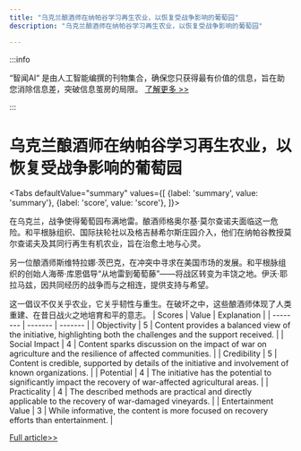 ```yaml
---
title: "乌克兰酿酒师在纳帕谷学习再生农业，以恢复受战争影响的葡萄园"
description: "乌克兰酿酒师在纳帕谷学习再生农业，以恢复受战争影响的葡萄园"

---
```



:::info

“智闻AI“ 是由人工智能编撰的刊物集合，确保您只获得最有价值的信息，旨在助您消除信息差，突破信息茧房的局限。  [了解更多 >>](/)

:::

# 乌克兰酿酒师在纳帕谷学习再生农业，以恢复受战争影响的葡萄园


<Tabs
	defaultValue="summary"
	values={[
	{label: 'summary', value: 'summary'},
	{label: 'score', value: 'score'},
]}>
<TabItem value="summary">


在乌克兰，战争使得葡萄园布满地雷。酿酒师格奥尔基·莫尔查诺夫面临这一危险。和平根脉组织、国际扶轮社以及格吉赫希尔斯庄园介入，他们在纳帕谷教授莫尔查诺夫及其同行再生有机农业，旨在治愈土地与心灵。

另一位酿酒师斯维特拉娜·茨巴克，在冲突中寻求在美国市场的发展。和平根脉组织的创始人海蒂·库恩倡导“从地雷到葡萄藤”——将战区转变为丰饶之地。伊沃·耶拉马兹，因共同经历的战争而与之相连，提供支持与希望。

这一倡议不仅关乎农业，它关乎韧性与重生。在破坏之中，这些酿酒师体现了人类重建、在昔日战火之地培育和平的意志。
</TabItem>
<TabItem value="score">
	| Scores     | Value   | Explanation |
	| -------- | ------- | ------- |
	| Objectivity  | 5    | Content provides a balanced view of the initiative, highlighting both the challenges and the support received.    |
	| Social Impact | 4     | Content sparks discussion on the impact of war on agriculture and the resilience of affected communities.    |
	| Credibility    | 5    | Content is credible, supported by details of the initiative and involvement of known organizations.    |
	| Potential    | 4    | The initiative has the potential to significantly impact the recovery of war-affected agricultural areas.    |
	| Practicality    | 4    | The described methods are practical and directly applicable to the recovery of war-damaged vineyards.    |
	| Entertainment Value    | 3    | While informative, the content is more focused on recovery efforts than entertainment.    |
</TabItem>
</Tabs>

[Full article>>](https://apnews.com/article/ukrainians-napa-california-wine-war-vintner-62e384804c2f6207036d0854b9433758)
